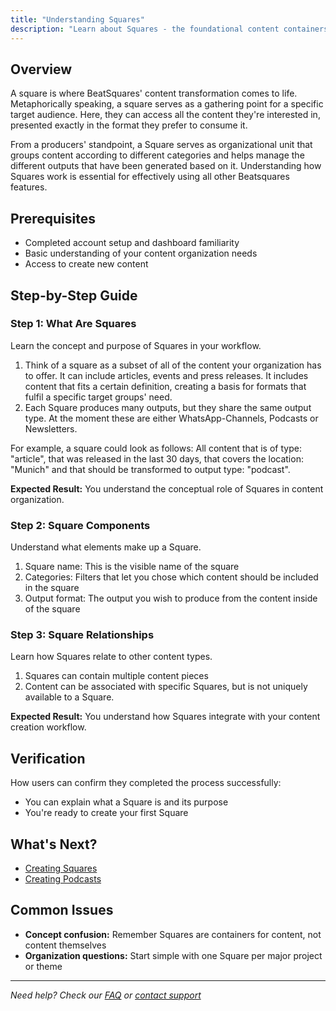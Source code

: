 ```yaml
---
title: "Understanding Squares"
description: "Learn about Squares - the foundational content containers in Beatsquares that organize and structure your creative projects"
---
```




## Overview

A square is where BeatSquares' content transformation comes to life. Metaphorically speaking, a square serves as a gathering point for a specific target audience. Here, they can access all the content they're interested in, presented exactly in the format they prefer to consume it.

From a producers' standpoint, a Square serves as organizational unit that groups content according to different categories and helps manage the different outputs that have been generated based on it. Understanding how Squares work is essential for effectively using all other Beatsquares features.

## Prerequisites

- Completed account setup and dashboard familiarity
- Basic understanding of your content organization needs
- Access to create new content

## Step-by-Step Guide

### Step 1: What Are Squares

Learn the concept and purpose of Squares in your workflow.

1. Think of a square as a subset of all of the content your organization has to offer. It can include articles, events and press releases. It includes content that fits a certain definition, creating a basis for formats that fulfil a specific target groups' need.
2. Each Square produces many outputs, but they share the same output type. At the moment these are either WhatsApp-Channels, Podcasts or Newsletters.

For example, a square could look as follows:
All content that is of type: "article", that was released in the last 30 days, that covers the location: "Munich" and that should be transformed to output type: "podcast".

**Expected Result:** You understand the conceptual role of Squares in content organization.

### Step 2: Square Components

Understand what elements make up a Square.

1. Square name: This is the visible name of the square
2. Categories: Filters that let you chose which content should be included in the square
3. Output format: The output you wish to produce from the content inside of the square

### Step 3: Square Relationships

Learn how Squares relate to other content types.

1. Squares can contain multiple content pieces
2. Content can be associated with specific Squares, but is not uniquely available to a Square.

**Expected Result:** You understand how Squares integrate with your content creation workflow.

## Verification

How users can confirm they completed the process successfully:

- You can explain what a Square is and its purpose
- You're ready to create your first Square

## What's Next?

- [Creating Squares](/core-features/creating-squares)
- [Creating Podcasts](/core-features/creating-podcasts)

## Common Issues

- **Concept confusion:** Remember Squares are containers for content, not content themselves
- **Organization questions:** Start simple with one Square per major project or theme

---
*Need help? Check our [FAQ](/troubleshooting/faq) or [contact support](mailto:support@beatsquares.com)*
